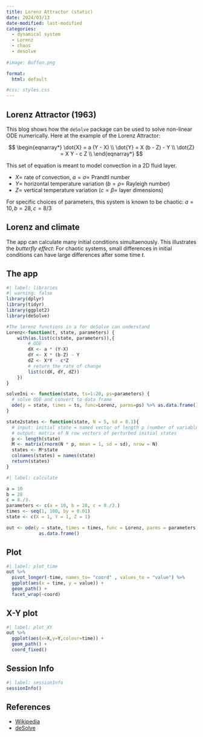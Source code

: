 ```yaml
---
title: Lorenz Attractor (static)
date: 2024/03/13
date-modified: last-modified
categories: 
  - dynamical system
  - Lorenz
  - chaos
  - desolve
  
#image: Buffon.png

format:
  html: default

#css: styles.css
---
```


## Lorenz Attractor (1963)

This blog shows how the `deSolve` package can be used to solve non-linear ODE numerically.
Here at the example of the Lorenz Attractor:

$$
\begin{eqnarray*}
\dot{X} = a (Y - X) \\
\dot{Y} = X (b - Z) - Y \\
\dot{Z} = X Y - c Z \\
\end{eqnarray*}
$$

This set of equation is meant to model convection in a 2D fluid layer.

- $X \propto$ rate of convection,  $a = \sigma \propto$ Prandtl number
- $Y \propto$ horizontal temperature variation ($b = \rho \propto$ Rayleigh number)
- $Z \propto$ vertical temperature variation ($c = \beta \propto$ layer dimensions)

For specific choices of parameters, this system is known to be chaotic: $a=10, b=28, c=8/3$



## Lorenz and climate 

The app can calculate many initial conditions simultaenously.
This illustrates the *butterfly effect*: For chaotic systems, small differences in initial conditions 
can have large differences after some time $t$.

## The app
```r
#| label: libraries
#| warning: false
library(dplyr)
library(tidyr)
library(ggplot2)
library(deSolve)

#The lorenz functions in a for deSolve can understand
Lorenz<-function(t, state, parameters) {
    with(as.list(c(state, parameters)),{
        # ODE
        dX <- a * (Y-X)
        dY <- X * (b-Z) - Y
        dZ <- X*Y - c*Z        
        # return the rate of change
        list(c(dX, dY, dZ))
    })
}

solveIni <- function(state, ts=1:20, ps=parameters) {
  # solve ODE and convert to data frame
  ode(y = state, times = ts, func=Lorenz, parms=ps) %>% as.data.frame()
}

state2states <- function(state, N = 5, sd = 0.1){
  # input: initial state = named vector of length p (number of variables)
  # output: matrix of N row vectors of perturbed initial states
  p <- length(state)
  M <- matrix(rnorm(N * p, mean = 1, sd = sd), nrow = N)
  states <- M*state
  colnames(states) = names(state)
  return(states)
}
```

```r
#| label: calculate

a = 10
b = 28
c = 8./3.
parameters <- c(a = 10, b = 28, c = 8./3.)
times <- seq(1, 100, by = 0.01)
state <- c(X = 1, Y = 1, Z = 1) 

out <- ode(y = state, times = times, func = Lorenz, parms = parameters) %>%
            as.data.frame()
```


## Plot
```r
#| label: plot_time
out %>% 
  pivot_longer(-time, names_to= "coord" , values_to = "value") %>%
  ggplot(aes(x = time, y = value)) +
  geom_path() +
  facet_wrap(~coord)
```

## X-Y plot
```r
#| label: plot_XY
out %>%
  ggplot(aes(x=X,y=Y,colour=time)) +
  geom_path() +
  coord_fixed()
```

## Session Info
```r
#| label: sessionInfo
sessionInfo()
```

## References

- [Wikipedia](https://en.wikipedia.org/wiki/Lorenz_system)
- [deSolve](https://cran.r-project.org/web/packages/deSolve/index.html)

